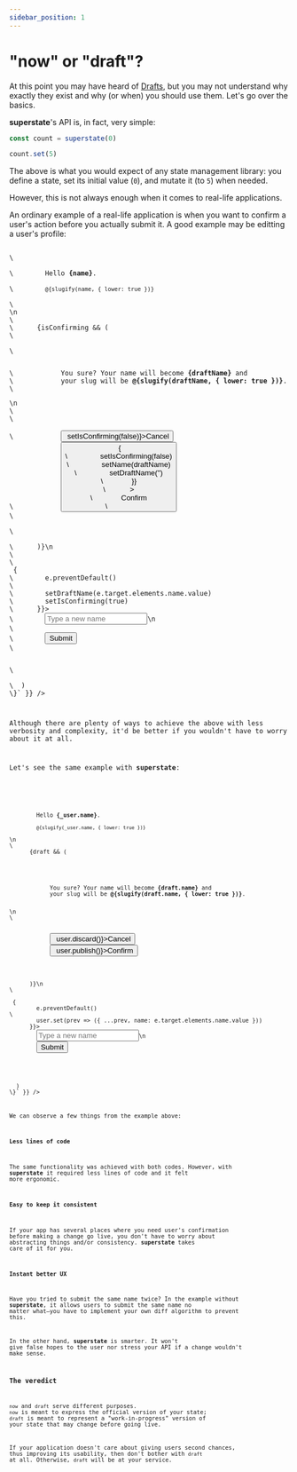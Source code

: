 ```yaml
---
sidebar_position: 1
---
```



# "now" or "draft"?

At this point you may have heard of [Drafts](/getting-started/drafts), but you may not understand why exactly
they exist and why (or when) you should use them. Let's go over the basics.

**superstate**'s API is, in fact, very simple:

```typescript
const count = superstate(0)

count.set(5)
```

The above is what you would expect of any state management library: you define a state, set its initial value (`0`),
and mutate it (to `5`) when needed.

However, this is not always enough when it comes to real-life applications.

An ordinary example of a real-life application is when you want to confirm a user's action before you actually submit it.
A good example may be editting a user's profile:

<div style={{ paddingBottom: '1rem' }}>
<Code deps={{ slugify: '1.6.5' }} files={{ '/App.tsx': `import { useState } from 'react'\nimport slugify from 'slugify'\n
\  const [name, setName] = useState('John Doe')
\  const [draftName, setDraftName] = useState('')
\  const [isConfirming, setIsConfirming] = useState(false)\n
\
\  return (
\    <div>
\      <section style={{ marginBottom: 20 }}>
\        Hello <strong>{name}</strong>.<br/>
\        <small>@{slugify(name, { lower: true })}</small><br/>
\      </section>\n
\
\      {isConfirming && (
\        <div style={{ marginBottom: 20 }}>
\          <p>
\            You sure? Your name will become <strong>{draftName}</strong> and
\            your slug will be <strong>@{slugify(draftName, { lower: true })}</strong>.
\          </p>\n
\
\          <div>
\            <button onClick={() => setIsConfirming(false)}>Cancel</button>
\            <button
\              onClick={() => {
\                setIsConfirming(false)
\                setName(draftName)
\                setDraftName('')
\              }}
\            >
\              Confirm
\            </button>
\          </div>
\        </div>
\      )}\n
\
\      <form onSubmit={async (e) => {
\        e.preventDefault()
\
\        setDraftName(e.target.elements.name.value)
\        setIsConfirming(true)
\      }}>
\        <input placeholder='Type a new name' name='name' />\n
\
\        <button type='submit'>Submit</button>
\      </form>
\    </div>
\  )
\}` }} />
</div>

Although there are plenty of ways to achieve the above with less verbosity and complexity,
it'd be better if you wouldn't have to worry about it at all.

Let's see the same example with **superstate**:

<div style={{ paddingBottom: '1rem' }}>
<Code deps={{ slugify: '1.6.5' }} files={{ '/App.tsx': `import { superstate } from '@superstate/core'\nimport { useSuperState } from '@superstate/react'\nimport slugify from 'slugify'
\nconst user = superstate({ name: 'John Doe' })\n
\  useSuperState(user)\n
\
\  const _user = user.now()
\  const draft = user.draft()\n
\
\  return (
    <div>
      <section style={{ marginBottom: 20 }}>
        Hello <strong>{_user.name}</strong>.<br/>
        <small>@{slugify(_user.name, { lower: true })}</small>
      </section>\n
\
      {draft && (
        <div style={{ marginBottom: 20 }}>
          <p>
            You sure? Your name will become <strong>{draft.name}</strong> and
            your slug will be <strong>@{slugify(draft.name, { lower: true })}</strong>.
          </p>\n
\
          <div>
            <button onClick={() => user.discard()}>Cancel</button>
            <button onClick={() => user.publish()}>Confirm</button>
          </div>
        </div>
      )}\n
\
      <form onSubmit={e => {
        e.preventDefault()
\
        user.set(prev => ({ ...prev, name: e.target.elements.name.value }))
      }}>
        <input placeholder='Type a new name' name='name' />\n
        <button type='submit'>Submit</button>
      </form>
    </div>
  )
\}` }} />
</div>

We can observe a few things from the example above:

#### Less lines of code
The same functionality was achieved with both codes. However, with **superstate** it required less lines of code and it felt
more ergonomic.

#### Easy to keep it consistent
If your app has several places where you need user's confirmation before making a change go live, you don't have to worry
about abstracting things and/or consistency. **superstate** takes care of it for you.

#### Instant better UX
Have you tried to submit the same name twice? In the example without **superstate**, it allows users to submit the same
name no matter what&mdash;you have to implement your own diff algorithm to prevent this.

In the other hand, **superstate** is smarter. It won't give false hopes to the user nor stress your API if a change wouldn't
make sense.

### The veredict

`now` and `draft` serve different purposes. `now` is meant to express the official version of your state; `draft` is meant
to represent a "work-in-progress" version of your state that may change before going live.

If your application doesn't care about giving users second chances, thus improving its usability, then don't bother
with `draft` at all. Otherwise, `draft` will be at your service.
